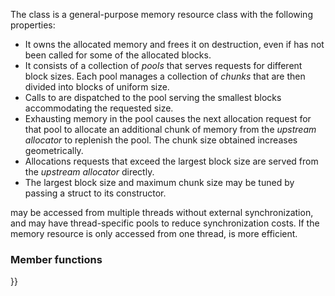 {{cpp/memory/pmr/title|synchronized_pool_resource}}
{{cpp/memory/synchronized_pool_resource/navbar}}
{{ddcl|header=memory_resource|since=c++17|
class synchronized_pool_resource : public std::pmr::memory_resource;
}}

The class {{tt|std::pmr::synchronized_pool_resource}} is a general-purpose memory resource class with the following properties:
* It owns the allocated memory and frees it on destruction, even if {{tt|deallocate}} has not been called for some of the allocated blocks.
* It consists of a collection of ''pools'' that serves requests for different block sizes. Each pool manages a collection of ''chunks'' that are then divided into blocks of uniform size. 
* Calls to {{ltt|cpp/memory/synchronized_pool_resource/do_allocate}} are dispatched to the pool serving the smallest blocks accommodating the requested size.
* Exhausting memory in the pool causes the next allocation request for that pool to allocate an additional chunk of memory from the ''upstream allocator'' to replenish the pool. The chunk size obtained increases geometrically.
* Allocations requests that exceed the largest block size are served from the ''upstream allocator'' directly.
* The largest block size and maximum chunk size may be tuned by passing a {{lc|std::pmr::pool_options}} struct to its constructor.

{{tt|synchronized_pool_resource}} may be accessed from multiple threads without external synchronization, and may have thread-specific pools to reduce synchronization costs. If the memory resource is only accessed from one thread, {{ltt|cpp/memory/unsynchronized_pool_resource}} is more efficient.

===Member functions===
{{dsc begin}}
{{dsc inc|cpp/memory/synchronized_pool_resource/dsc constructor}}
{{dsc inc|cpp/memory/synchronized_pool_resource/dsc destructor}}
{{dsc inc|cpp/memory/synchronized_pool_resource/dsc operator{{=}}}}

{{dsc h2|Public member functions}}
{{dsc inc|cpp/memory/synchronized_pool_resource/dsc release}}
{{dsc inc|cpp/memory/synchronized_pool_resource/dsc upstream_resource}}
{{dsc inc|cpp/memory/synchronized_pool_resource/dsc options}}

{{dsc h2|Protected member functions}}
{{dsc inc|cpp/memory/synchronized_pool_resource/dsc do_allocate}}
{{dsc inc|cpp/memory/synchronized_pool_resource/dsc do_deallocate}}
{{dsc inc|cpp/memory/synchronized_pool_resource/dsc do_is_equal}}
{{dsc end}}

{{langlinks|es|ja|ru|zh}}